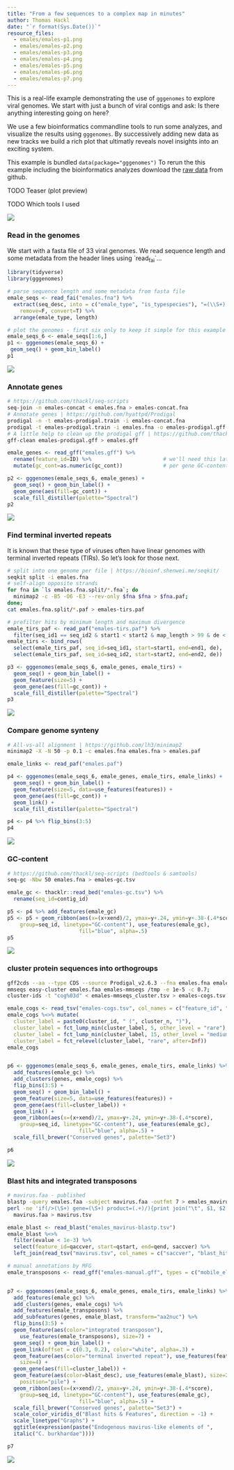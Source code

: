 ```yaml
---
title: "From a few sequences to a complex map in minutes"
author: Thomas Hackl
date: "`r format(Sys.Date())`"
resource_files:
  - emales/emales-p1.png
  - emales/emales-p2.png
  - emales/emales-p3.png
  - emales/emales-p4.png
  - emales/emales-p5.png
  - emales/emales-p6.png
  - emales/emales-p7.png
---
```


This is a real-life example demonstrating the use of `gggenomes` to explore
viral genomes. We start with just a bunch of viral contigs and ask: Is there
anything interesting going on here?

We use a few bioinformatics commandline tools to run some analyzes, and
visualize the results using `gggenomes`. By successively adding new data as new
tracks we build a rich plot that ultimatly reveals novel insights into an
exciting system.

This example is bundled `data(package="gggenomes")`
To rerun the this example including the bioinformatics analyzes download the
[raw data](https://github.com/thackl/gggenomes/tree/master/data-raw/emales) from
github.

TODO Teaser (plot preview)

TODO Which tools I used

![](emales/emales-p7.png)

### Read in the genomes

We start with a fasta file of 33 viral genomes. We read sequence length
and some metadata from the header lines using \`read~fai~\`...

``` r
library(tidyverse)
library(gggenomes)

# parse sequence length and some metadata from fasta file
emale_seqs <- read_fai("emales.fna") %>%
  extract(seq_desc, into = c("emale_type", "is_typespecies"), "=(\\S+) \\S+=(\\S+)",
    remove=F, convert=T) %>%
  arrange(emale_type, length)

# plot the genomes - first six only to keep it simple for this example
emale_seqs_6 <- emale_seqs[1:6,]
p1 <- gggenomes(emale_seqs_6) +
 geom_seq() + geom_bin_label()
p1
```

![](emales/emales-p1.png)

### Annotate genes

``` bash
# https://github.com/thackl/seq-scripts
seq-join -n emales-concat < emales.fna > emales-concat.fna                       
# Annotate genes | https://github.com/hyattpd/Prodigal
prodigal -n -t emales-prodigal.train -i emales-concat.fna                                 
prodigal -t emales-prodigal.train -i emales.fna -o emales-prodigal.gff -f gff
# A little help to clean up the prodigal gff | https://github.com/thackl/seq-scripts
gff-clean emales-prodigal.gff > emales.gff
```

``` r
emale_genes <- read_gff("emales.gff") %>%
  rename(feature_id=ID) %>%                       # we'll need this later
  mutate(gc_cont=as.numeric(gc_cont))             # per gene GC-content

p2 <- gggenomes(emale_seqs_6, emale_genes) +
  geom_seq() + geom_bin_label() +
  geom_gene(aes(fill=gc_cont)) +
  scale_fill_distiller(palette="Spectral")
p2
```

![](emales/emales-p2.png)

### Find terminal inverted repeats

It is known that these type of viruses often have linear genomes with
terminal inverted repeats (TIRs). So let's look for those next.

``` bash
# split into one genome per file | https://bioinf.shenwei.me/seqkit/
seqkit split -i emales.fna  
# self-align opposite strands                        
for fna in `ls emales.fna.split/*.fna`; do
  minimap2 -c -B5 -O6 -E3 --rev-only $fna $fna > $fna.paf;
done;
cat emales.fna.split/*.paf > emales-tirs.paf
```

``` r
# prefilter hits by minimum length and maximum divergence
emale_tirs_paf <- read_paf("emales-tirs.paf") %>%
  filter(seq_id1 == seq_id2 & start1 < start2 & map_length > 99 & de < 0.1)
emale_tirs <- bind_rows(
  select(emale_tirs_paf, seq_id=seq_id1, start=start1, end=end1, de),
  select(emale_tirs_paf, seq_id=seq_id2, start=start2, end=end2, de))

p3 <- gggenomes(emale_seqs_6, emale_genes, emale_tirs) +
  geom_seq() + geom_bin_label() +
  geom_feature(size=5) +
  geom_gene(aes(fill=gc_cont)) +
  scale_fill_distiller(palette="Spectral")
p3
```

![](emales/emales-p3.png)

### Compare genome synteny

``` bash
# All-vs-all alignment | https://github.com/lh3/minimap2
minimap2 -X -N 50 -p 0.1 -c emales.fna emales.fna > emales.paf
```

``` r
emale_links <- read_paf("emales.paf")

p4 <- gggenomes(emale_seqs_6, emale_genes, emale_tirs, emale_links) +
  geom_seq() + geom_bin_label() +
  geom_feature(size=5, data=use_features(features)) +
  geom_gene(aes(fill=gc_cont)) +
  geom_link() +
  scale_fill_distiller(palette="Spectral")

p4 <- p4 %>% flip_bins(3:5)
p4
```

![](emales/emales-p4.png)

### GC-content

``` bash
# https://github.com/thackl/seq-scripts (bedtools & samtools)
seq-gc -Nbw 50 emales.fna > emales-gc.tsv
```

``` r
emale_gc <- thacklr::read_bed("emales-gc.tsv") %>%
  rename(seq_id=contig_id)

p5 <- p4 %>% add_features(emale_gc)
p5 <- p5 + geom_ribbon(aes(x=(x+xend)/2, ymax=y+.24, ymin=y+.38-(.4*score),
    group=seq_id, linetype="GC-content"), use_features(emale_gc),
                       fill="blue", alpha=.5)
p5
```

![](emales/emales-p5.png)

### cluster protein sequences into orthogroups

``` bash
gff2cds --aa --type CDS --source Prodigal_v2.6.3 --fna emales.fna emales.gff > emales.faa
mmseqs easy-cluster emales.faa emales-mmseqs /tmp -e 1e-5 -c 0.7;
cluster-ids -t "cog%03d" < emales-mmseqs_cluster.tsv > emales-cogs.tsv
```

``` r
emale_cogs <- read_tsv("emales-cogs.tsv", col_names = c("feature_id", "cluster_id", "cluster_n"))
emale_cogs %<>% mutate(
  cluster_label = paste0(cluster_id, " (", cluster_n, ")"),
  cluster_label = fct_lump_min(cluster_label, 5, other_level = "rare"),
  cluster_label = fct_lump_min(cluster_label, 15, other_level = "medium"),
  cluster_label = fct_relevel(cluster_label, "rare", after=Inf))
emale_cogs


p6 <- gggenomes(emale_seqs_6, emale_genes, emale_tirs, emale_links) %>%
  add_features(emale_gc) %>%
  add_clusters(genes, emale_cogs) %>%
  flip_bins(3:5) +
  geom_seq() + geom_bin_label() +
  geom_feature(size=5, data=use_features(features)) +
  geom_gene(aes(fill=cluster_label)) +
  geom_link() +
  geom_ribbon(aes(x=(x+xend)/2, ymax=y+.24, ymin=y+.38-(.4*score),
    group=seq_id, linetype="GC-content"), use_features(emale_gc),
                       fill="blue", alpha=.5) +
  scale_fill_brewer("Conserved genes", palette="Set3")

p6
```

![](emales/emales-p6.png)

### Blast hits and integrated transposons

``` bash
# mavirus.faa - published
blastp -query emales.faa -subject mavirus.faa -outfmt 7 > emales_mavirus-blastp.tsv
perl -ne 'if(/>(\S+) gene=(\S+) product=(.+)/){print join("\t", $1, $2, $3), "\n"}' \
  mavirus.faa > mavirus.tsv
```

``` r
emale_blast <- read_blast("emales_mavirus-blastp.tsv")
emale_blast %<>%
  filter(evalue < 1e-3) %>%
  select(feature_id=qaccver, start=qstart, end=qend, saccver) %>%
  left_join(read_tsv("mavirus.tsv", col_names = c("saccver", "blast_hit", "blast_desc")))

# manual annotations by MFG
emale_transposons <- read_gff("emales-manual.gff", types = c("mobile_element"))


p7 <- gggenomes(emale_seqs_6, emale_genes, emale_tirs, emale_links) %>%
  add_features(emale_gc) %>%
  add_clusters(genes, emale_cogs) %>%
  add_features(emale_transposons) %>%
  add_subfeatures(genes, emale_blast, transform="aa2nuc") %>%
  flip_bins(3:5) +
  geom_feature(aes(color="integrated transposon"),
    use_features(emale_transposons), size=7) +
  geom_seq() + geom_bin_label() +
  geom_link(offset = c(0.3, 0.2), color="white", alpha=.3) +
  geom_feature(aes(color="terminal inverted repeat"), use_features(features),
    size=4) +
  geom_gene(aes(fill=cluster_label)) +
  geom_feature(aes(color=blast_desc), use_features(emale_blast), size=2,
    position="pile") + 
  geom_ribbon(aes(x=(x+xend)/2, ymax=y+.24, ymin=y+.38-(.4*score),
    group=seq_id, linetype="GC-content"), use_features(emale_gc),
                       fill="blue", alpha=.5) +
  scale_fill_brewer("Conserved genes", palette="Set3") +
  scale_color_viridis_d("Blast hits & Features", direction = -1) +
  scale_linetype("Graphs") +
  ggtitle(expression(paste("Endogenous mavirus-like elements of ",
  italic("C. burkhardae"))))

p7
```

![](emales/emales-p7.png)

